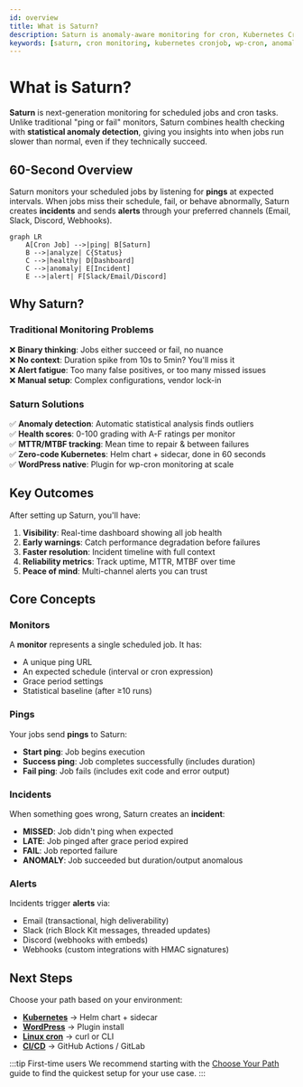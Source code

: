 ```yaml
---
id: overview
title: What is Saturn?
description: Saturn is anomaly-aware monitoring for cron, Kubernetes CronJobs, and wp-cron with health scores, MTTR/MTBF, and multi-channel alerts.
keywords: [saturn, cron monitoring, kubernetes cronjob, wp-cron, anomaly detection, health monitoring]
---
```


# What is Saturn?

**Saturn** is next-generation monitoring for scheduled jobs and cron tasks. Unlike traditional "ping or fail" monitors, Saturn combines health checking with **statistical anomaly detection**, giving you insights into when jobs run slower than normal, even if they technically succeed.

## 60-Second Overview

Saturn monitors your scheduled jobs by listening for **pings** at expected intervals. When jobs miss their schedule, fail, or behave abnormally, Saturn creates **incidents** and sends **alerts** through your preferred channels (Email, Slack, Discord, Webhooks).

```mermaid
graph LR
    A[Cron Job] -->|ping| B[Saturn]
    B -->|analyze| C{Status}
    C -->|healthy| D[Dashboard]
    C -->|anomaly| E[Incident]
    E -->|alert| F[Slack/Email/Discord]
```

## Why Saturn?

### Traditional Monitoring Problems

❌ **Binary thinking**: Jobs either succeed or fail, no nuance  
❌ **No context**: Duration spike from 10s to 5min? You'll miss it  
❌ **Alert fatigue**: Too many false positives, or too many missed issues  
❌ **Manual setup**: Complex configurations, vendor lock-in

### Saturn Solutions

✅ **Anomaly detection**: Automatic statistical analysis finds outliers  
✅ **Health scores**: 0-100 grading with A-F ratings per monitor  
✅ **MTTR/MTBF tracking**: Mean time to repair & between failures  
✅ **Zero-code Kubernetes**: Helm chart + sidecar, done in 60 seconds  
✅ **WordPress native**: Plugin for wp-cron monitoring at scale

## Key Outcomes

After setting up Saturn, you'll have:

1. **Visibility**: Real-time dashboard showing all job health
2. **Early warnings**: Catch performance degradation before failures
3. **Faster resolution**: Incident timeline with full context
4. **Reliability metrics**: Track uptime, MTTR, MTBF over time
5. **Peace of mind**: Multi-channel alerts you can trust

## Core Concepts

### Monitors

A **monitor** represents a single scheduled job. It has:
- A unique ping URL
- An expected schedule (interval or cron expression)
- Grace period settings
- Statistical baseline (after ≥10 runs)

### Pings

Your jobs send **pings** to Saturn:
- **Start ping**: Job begins execution
- **Success ping**: Job completes successfully (includes duration)
- **Fail ping**: Job fails (includes exit code and error output)

### Incidents

When something goes wrong, Saturn creates an **incident**:
- **MISSED**: Job didn't ping when expected
- **LATE**: Job pinged after grace period expired
- **FAIL**: Job reported failure
- **ANOMALY**: Job succeeded but duration/output anomalous

### Alerts

Incidents trigger **alerts** via:
- Email (transactional, high deliverability)
- Slack (rich Block Kit messages, threaded updates)
- Discord (webhooks with embeds)
- Webhooks (custom integrations with HMAC signatures)

## Next Steps

Choose your path based on your environment:

- **[Kubernetes](./quickstart-kubernetes)** → Helm chart + sidecar
- **[WordPress](./quickstart-wordpress)** → Plugin install
- **[Linux cron](./quickstart-linux-cron)** → curl or CLI
- **[CI/CD](./quickstart-ci)** → GitHub Actions / GitLab

:::tip First-time users
We recommend starting with the [Choose Your Path](./choose-your-path) guide to find the quickest setup for your use case.
:::

